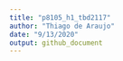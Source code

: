 ```yaml
---
title: "p8105_h1_tbd2117"
author: "Thiago de Araujo"
date: "9/13/2020"
output: github_document
---
```

